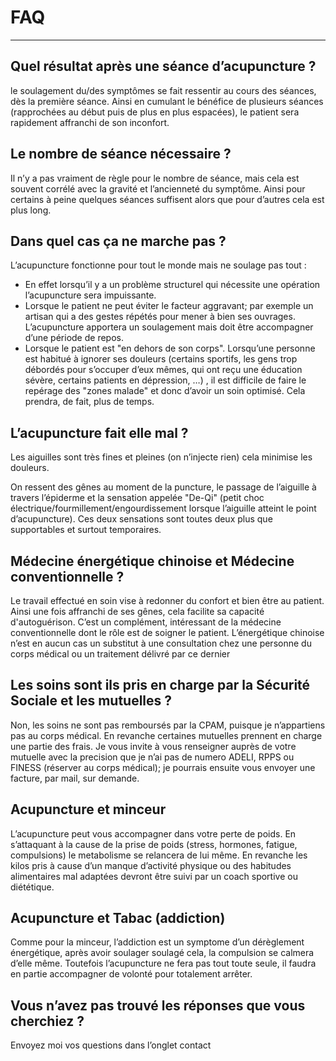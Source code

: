 
# FAQ

---

## Quel résultat après une séance d’acupuncture ?

le soulagement du/des symptômes se fait ressentir au cours des séances, dès la première séance. Ainsi en cumulant le bénéfice de plusieurs séances (rapprochées au début puis de plus en plus espacées), le patient sera rapidement affranchi de son inconfort.

## Le nombre de séance nécessaire ?

Il n’y a pas vraiment de règle pour le nombre de séance, mais cela est souvent corrélé avec la gravité et l’ancienneté du symptôme. Ainsi pour certains à peine quelques séances suffisent alors que pour d’autres cela est plus long.

## Dans quel cas ça ne marche pas ?

L’acupuncture fonctionne pour tout le monde mais ne soulage pas tout :

- En effet lorsqu’il y a un problème structurel qui nécessite une opération l’acupuncture sera impuissante.
- Lorsque le patient ne peut éviter le facteur aggravant; par exemple un artisan qui a des gestes répétés pour mener à bien ses ouvrages. L’acupuncture apportera un soulagement mais doit être accompagner d’une période de repos.
- Lorsque le patient est "en dehors de son corps". Lorsqu’une personne est habitué à ignorer ses douleurs (certains sportifs, les gens trop débordés pour s’occuper d’eux mêmes, qui ont reçu une éducation sévère, certains patients en dépression, …) , il est difficile de faire le repérage des "zones malade" et donc d’avoir un soin optimisé. Cela prendra, de fait, plus de temps.

## L’acupuncture fait elle mal ?

Les aiguilles sont très fines et pleines (on n’injecte rien) cela minimise les douleurs.

On ressent des gênes au moment de la puncture, le passage de l’aiguille à travers l’épiderme et la sensation appelée "De-Qi" (petit choc électrique/fourmillement/engourdissement lorsque l’aiguille atteint le point d’acupuncture). Ces deux sensations sont toutes deux plus que supportables et surtout temporaires.

## Médecine énergétique chinoise et Médecine conventionnelle ?

Le travail effectué en soin vise à redonner du confort et bien être au patient. Ainsi une fois affranchi de ses gênes, cela facilite sa capacité d'autoguérison. C’est un complément, intéressant de la médecine conventionnelle dont le rôle est de soigner le patient. L’énergétique chinoise n’est en aucun cas un substitut à une consultation chez une personne du corps médical ou un traitement délivré par ce dernier

## Les soins sont ils pris en charge par la Sécurité Sociale et les mutuelles ?

Non, les soins ne sont pas remboursés par la CPAM, puisque je n’appartiens pas au corps médical. En revanche certaines mutuelles prennent en charge une partie des frais. Je vous invite à vous renseigner auprès de votre mutuelle avec la precision que je n’ai pas de numero ADELI, RPPS ou FINESS (réserver au corps médical); je pourrais ensuite vous envoyer une facture, par mail, sur demande.

## Acupuncture et minceur

L’acupuncture peut vous accompagner dans votre perte de poids. En s’attaquant à la cause de la prise de poids (stress, hormones, fatigue, compulsions) le metabolisme se relancera de lui même. En revanche les kilos pris à cause d’un manque d’activité physique ou des habitudes alimentaires mal adaptées devront être suivi par un coach sportive ou diététique.

## Acupuncture et Tabac (addiction)

Comme pour la minceur, l’addiction est un symptome d’un dérèglement énergétique, après avoir soulager soulagé cela, la compulsion se calmera d’elle même. Toutefois l’acupuncture ne fera pas tout toute seule, il faudra en partie accompagner de volonté pour totalement arrêter.

## Vous n’avez pas trouvé les réponses que vous cherchiez ?

Envoyez moi vos questions dans l’onglet <Link href="/contact">contact</Link>
